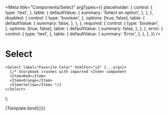 
<Meta
  title="Components/Select"
  argTypes={{
    placeholder: {
      control: {
        type: 'text',
      },
      table: {
        defaultValue: {
          summary: 'Select an option',
        },
      },
    },
    disabled: {
      control: {
        type: 'boolean',
      },
      options: [true, false],
      table: {
        defaultValue: {
          summary: false,
        },
      },
    },
    required: {
      control: {
        type: 'boolean',
      },
      options: [true, false],
      table: {
        defaultValue: {
          summary: false,
        },
      },
    },
    error: {
      control: {
        type: 'text',
      },
      table: {
        defaultValue: {
          summary: 'Error',
        },
      },
    },
  }}
/>

# Select

    <Select label="Favorite Color" htmlFor="id" {...args}>
      {/* Storybook crashes with imported <Item> component
      <Item>Red</Item>
      <Item>Orange</Item>
      <Item>Yellow</Item> */}
    </Select>
);

<Canvas>
  <Story name="Default">{Template.bind({})}</Story>
</Canvas>

<ArgsTable story="Default" />
